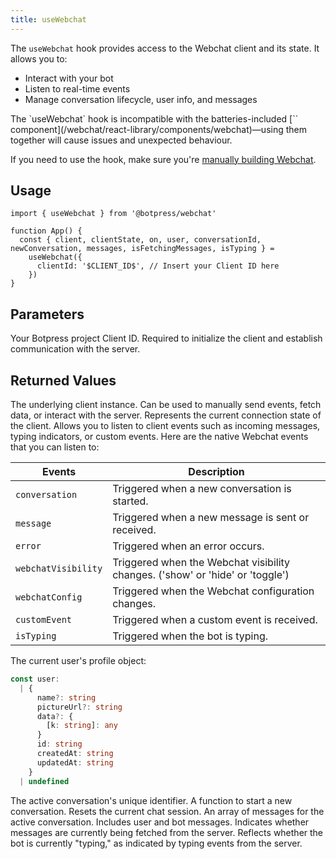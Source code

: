 ```yaml
---
title: useWebchat
---
```


The `useWebchat` hook provides access to the Webchat client and its state. It allows you to:

- Interact with your bot
- Listen to real-time events
- Manage conversation lifecycle, user info, and messages

<Warning>
  The `useWebchat` hook is incompatible with the batteries-included [`<Webchat>` component](/webchat/react-library/components/webchat)—using them together will cause issues and unexpected behaviour.

  If you need to use the hook, make sure you're [manually building Webchat](/webchat/react-library/get-started#option-2%3A-build-webchat-manually).
</Warning>

## Usage

```tsx App.tsx
import { useWebchat } from '@botpress/webchat'

function App() {
  const { client, clientState, on, user, conversationId, newConversation, messages, isFetchingMessages, isTyping } =
    useWebchat({
      clientId: '$CLIENT_ID$', // Insert your Client ID here
    })
}
```

## Parameters

<ResponseField name="clientId" type="string">
  Your Botpress project Client ID. Required to initialize the client and establish communication with the server.
</ResponseField>

## Returned Values

<ResponseField name="client" type="WebchatClient">
  The underlying client instance. Can be used to manually send events, fetch data, or interact with the server.
</ResponseField>
<ResponseField name="clientState" type="'connecting' | 'connected' | 'error' | 'disconnected'">
  Represents the current connection state of the client.
</ResponseField>
<ResponseField name="on" type="(event: string, callback: Function) => void">
  Allows you to listen to client events such as incoming messages, typing indicators, or custom events.
  Here are the native Webchat events that you can listen to:

| Events                | Description                                                                   |
| --------------------- | ----------------------------------------------------------------------------- |
| `conversation`      | Triggered when a new conversation is started.                                 |
| `message`           | Triggered when a new message is sent or received.                                     |
| `error`             | Triggered when an error occurs.                                               |
| `webchatVisibility` | Triggered when the Webchat visibility changes. ('show' or 'hide' or 'toggle') |
| `webchatConfig`     | Triggered when the Webchat configuration changes.                             |
| `customEvent`       | Triggered when a custom event is received.                                    |
| `isTyping`          | Triggered when the bot is typing.                                             |

</ResponseField>
<ResponseField name="user" type="User">
  The current user's profile object:

```ts [expandable]
const user:
  | {
      name?: string
      pictureUrl?: string
      data?: {
        [k: string]: any
      }
      id: string
      createdAt: string
      updatedAt: string
    }
  | undefined
```

</ResponseField>
<ResponseField name="conversationId" type="string">
  The active conversation's unique identifier.
</ResponseField>
<ResponseField name="newConversation" type="() => void">
  A function to start a new conversation. Resets the current chat session.
</ResponseField>
<ResponseField name="messages" type="BlockMessage[]">
  An array of messages for the active conversation. Includes user and bot messages.
</ResponseField>
<ResponseField name="isFetchingMessages" type="boolean">
  Indicates whether messages are currently being fetched from the server.
</ResponseField>
<ResponseField name="isTyping" type="boolean">
  Reflects whether the bot is currently "typing," as indicated by typing events from the server.
</ResponseField>
